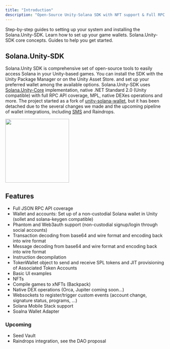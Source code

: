 ```yaml
---
title: "Introduction"
description: "Open-Source Unity-Solana SDK with NFT support & Full RPC coverage."
---
```


<CardGroup cols={2}>
  <Card title="Installation" icon="location-arrow" href="SolanaUnitySDK/getting-started/installation" iconType="duotone">
    Step-by-step guides to setting up your system and installing the Solana.Unity-SDK.
  </Card>
  <Card title="Wallet Configuration" icon="wallet" href="SolanaUnitySDK/getting-started/configuration" iconType="duotone">
    Learn how to set up your game wallets. 
  </Card>
  <Card title="Core Concepts" icon="hexagon-check" href="SolanaUnitySDK/core-concepts/associated-token-account" iconType="duotone">
    Solana.Unity-SDK core concepts.
  </Card>
  <Card title="Guides" icon="books" href="SolanaUnitySDK/guides/mint-an-nft" iconType="duotone">
    Guides to help you get started.
  </Card>
</CardGroup>

## Solana.Unity-SDK

Solana.Unity SDK is comprehensive set of open-source tools to easily access Solana in your Unity-based games. You can install the SDK with the Unity Package Manager or on the Unity Asset Store. and set up your preferred wallet among the available options. Solana.Unity-SDK uses [Solana.Unity-Core](https://github.com/garbles-labs/Solana.Unity-Core) implementation, native .NET Standard 2.0 (Unity compatible) with full RPC API coverage, MPL, native DEXes operations and more. The project started as a fork of [unity-solana-wallet](https://github.com/allartprotocol/unity-solana-wallet), but it has been detached due to the several changes we made and the upcoming pipeline of wallet integrations, including [SMS](https://github.com/solana-mobile/solana-mobile-stack-sdk) and Raindrops.


<img height="200" src="/images/SolanaUnitySDK_diagram.png" />

## Features

- Full JSON RPC API coverage
- Wallet and accounts: Set up of a non-custodial Solana wallet in Unity (sollet and solana-keygen compatible)
- Phantom and Web3auth support (non-custodial signup/login through social accounts)
- Transaction decoding from base64 and wire format and encoding back into wire format
- Message decoding from base64 and wire format and encoding back into wire format
- Instruction decompilation
- TokenWallet object to send and receive SPL tokens and JIT provisioning of Associated Token Accounts
- Basic UI examples
- NFTs
- Compile games to xNFTs (Backpack)
- Native DEX operations (Orca, Jupiter coming soon...)
- Websockets to register/trigger custom events (account change, signature status, programs, ...)
- Solana Mobile Stack support
- Soalna Wallet Adapter

### Upcoming

- Seed Vault
- Raindrops integration, see the DAO proposal
